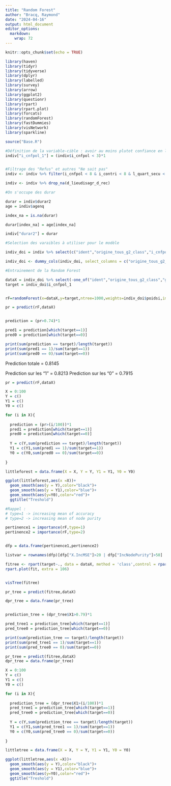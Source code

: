 ```yaml
---
title: "Random Forest"
author: "Bracq, Raymond"
date: "2024-04-16"
output: html_document
editor_options: 
  markdown: 
    wrap: 72
---
```



```r
knitr::opts_chunk$set(echo = TRUE)
```

```r
library(haven)
library(tidyr)
library(tidyverse)
library(dplyr)
library(labelled)
library(survey)
library(arrow)
library(ggplot2)
library(questionr)
library(rpart)
library(rpart.plot)
library(forcats)
library(randomForest)
library(fastDummies)
library(visNetwork)
library(sparkline)

```

```r
source("Base.R")
```



```r
#Définition de la variable-cible : avoir au moins plutot confiance en la police
indiv["i_cnfpol_1"] = (indiv$i_cnfpol < 3)*1


#Filtrage des "Refus" et autres "Ne sait pas"
indiv <- indiv %>% filter(i_cnfpol < 8 & i_contri < 8 & l_quart_secu < 8 & l_immi < 8 & a_rquart < 8)

indiv <- indiv %>% drop_na(d_lieudisagr_d_rec)

```

```r
#On s'occupe des durar

durar = indiv$durar2
age = indiv$agenq

index_na = is.na(durar)

durar[index_na] = age[index_na]

indiv["durar2"] = durar

```


```r

#Selection des varaibles à utiliser pour le modèle

indiv_doi = indiv %>% select(c("ident","origine_tous_g2_class","i_cnfpol_1","sexee","group1_code","agenq","durar2","i_contri","l_quart_secu","l_immi","qpv_i","a_rquart","poidsi","discri","d_lieudisagr_d_rec","compor_discri"))

indiv_doi <- dummy_cols(indiv_doi, select_columns = c("origine_tous_g2_class","group1_code","compor_discri","d_lieudisagr_d_rec"))
```



```r

#Entrainement de la Random Forest

dataX = indiv_doi %>% select(-one_of("ident","origine_tous_g2_class","group1_code","poidsi","i_cnfpol_1"))
target = indiv_doi$i_cnfpol_1


rF=randomForest(x=dataX,y=target,ntree=1000,weights=indiv_doi$poidsi,importance=TRUE)


```

```r
pr = predict(rF,dataX)


prediction = (pr>0.74)*1

pred1 = prediction[which(target==1)]
pred0 = prediction[which(target==0)]

print(sum(prediction == target)/length(target))
print(sum(pred1 == 1)/sum(target==1))
print(sum(pred0 == 0)/sum(target==0))

```

Prediction totale = 0.8145

Prediction sur les "1" = 0.8213
Prediction sur les "0" = 0.7915

```r
pr = predict(rF,dataX)

X = 0:100
Y = c()
Y1 = c()
Y0 = c()

for (i in X){
  
  prediction = (pr>(i/100))*1
  pred1 = prediction[which(target==1)]
  pred0 = prediction[which(target==0)]
  
  Y = c(Y,sum(prediction == target)/length(target))
  Y1 = c(Y1,sum(pred1 == 1)/sum(target==1))
  Y0 = c(Y0,sum(pred0 == 0)/sum(target==0))
  
}

littleforest = data.frame(X = X, Y = Y, Y1 = Y1, Y0 = Y0)

ggplot(littleforest,aes(x =X))+
  geom_smooth(aes(y = Y),color="black")+
  geom_smooth(aes(y = Y1),color="blue")+
  geom_smooth(aes(y=Y0),color="red")+
  ggtitle("Treshold")

```


```r
#Rappel : 
# type=1 -> increasing mean of accuracy
# type=2 -> increasing mean of node purity

pertinence1 = importance(rF,type=1)
pertinence2 = importance(rF,type=2)


dfp = data.frame(pertinence1,pertinence2)

listvar = rownames(dfp)[dfp["X.IncMSE"]>20 | dfp["IncNodePurity"]>50]

```

```r
fitree <- rpart(target~., data = dataX, method = 'class',control = rpart.control(cp = 0.0019))
rpart.plot(fit, extra = 106)


visTree(fitree)
```

```r
pr_tree = predict(fitree,dataX)

dpr_tree = data.frame(pr_tree)


prediction_tree = (dpr_tree$X1>0.79)*1

pred_tree1 = prediction_tree[which(target==1)]
pred_tree0 = prediction_tree[which(target==0)]

print(sum(prediction_tree == target)/length(target))
print(sum(pred_tree1 == 1)/sum(target==1))
print(sum(pred_tree0 == 0)/sum(target==0))

```

```r
pr_tree = predict(fitree,dataX)
dpr_tree = data.frame(pr_tree)

X = 0:100
Y = c()
Y1 = c()
Y0 = c()

for (i in X){
  
  prediction_tree = (dpr_tree$X1>(i/100))*1
  pred_tree1 = prediction_tree[which(target==1)]
  pred_tree0 = prediction_tree[which(target==0)]
  
  Y = c(Y,sum(prediction_tree == target)/length(target))
  Y1 = c(Y1,sum(pred_tree1 == 1)/sum(target==1))
  Y0 = c(Y0,sum(pred_tree0 == 0)/sum(target==0))
  
}

littletree = data.frame(X = X, Y = Y, Y1 = Y1, Y0 = Y0)

ggplot(littletree,aes(x =X))+
  geom_smooth(aes(y = Y),color="black")+
  geom_smooth(aes(y = Y1),color="blue")+
  geom_smooth(aes(y=Y0),color="red")+
  ggtitle("Treshold")

```

